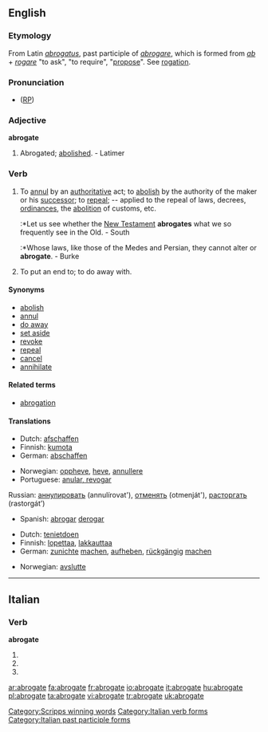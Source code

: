==English==

===Etymology===
From Latin ''[[abrogatus]]'', past participle of ''[[abrogare]]'', which is formed from ''[[ab]]'' + ''[[rogare]]'' "to ask", "to require", "[[propose]]". See [[rogation]].

===Pronunciation===
* ([[RP]]) {{IPA|/ˈæbrəgeɪt/}}

===Adjective===
'''abrogate'''

# {{obsolete}} Abrogated; [[abolished]]. - Latimer

===Verb===
{{en-verb|abrogat|ing}}

# {{transitive}} To [[annul]] by an [[authoritative]] act; to [[abolish]] by the authority of the maker or his [[successor]]; to [[repeal]]; -- applied to the repeal of laws, decrees, [[ordinances]], the [[abolition]] of customs, etc.
#:*Let us see whether the [[New Testament]] '''abrogates''' what we so frequently see in the Old. - South
#:*Whose laws, like those of the Medes and Persian, they cannot alter or '''abrogate'''. - Burke
# {{transitive}} To put an end to; to do away with.

====Synonyms====
* [[abolish]]
* [[annul]]
* [[do away]]
* [[set aside]]
* [[revoke]]
* [[repeal]]
* [[cancel]]
* [[annihilate]]

====Related terms====
* [[abrogation]]

====Translations====
{{trans-top|to annul by an authoritative act}}
*Dutch: [[afschaffen]]
*Finnish: [[kumota]]
*German: [[abschaffen]]
{{trans-mid}}
*Norwegian: [[oppheve]], [[heve]], [[annullere]]
*Portuguese: [[anular, revogar]]
Russian: [[аннулировать]] (annulírovat'), [[отменять]] (otmenját'), [[расторгать]] (rastorgát’)
*Spanish: [[abrogar]] [[derogar]]
{{trans-bottom}}

{{trans-top|to put an end to}}
*Dutch: [[tenietdoen]]
*Finnish: [[lopettaa]], [[lakkauttaa]]
*German: [[zunichte]] [[machen]], [[aufheben]], [[rückgängig]] [[machen]]
{{trans-mid}}
*Norwegian: [[avslutte]]
{{trans-bottom}}

[[Category:Scripps winning words]]

----

==Italian==

===Verb===
'''abrogate'''

# {{form of|[[second-person|Second-person]] [[plural]] [[present tense]]|[[abrogare#Italian|abrogare]]|lang=Italian}}
# {{form of|Second-person plural [[imperative]]|abrogare#Italian|abrogare|lang=Italian}}
# {{form of|[[feminine|Feminine]] plural|[[abrogato]]}}

[[Category:Italian verb forms]]
[[Category:Italian past participle forms]]

[[ar:abrogate]]
[[fa:abrogate]]
[[fr:abrogate]]
[[io:abrogate]]
[[it:abrogate]]
[[hu:abrogate]]
[[pl:abrogate]]
[[ta:abrogate]]
[[vi:abrogate]]
[[tr:abrogate]]
[[uk:abrogate]]